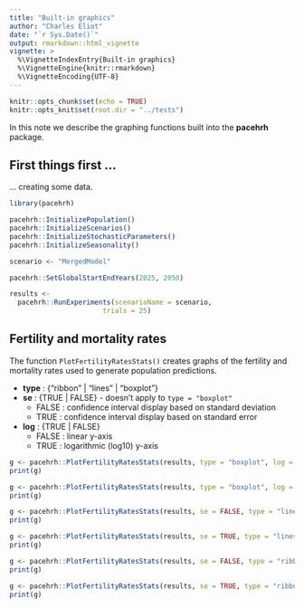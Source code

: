 ```yaml
---
title: "Built-in graphics"
author: "Charles Eliot"
date: "`r Sys.Date()`"
output: rmarkdown::html_vignette
vignette: >
  %\VignetteIndexEntry{Built-in graphics}
  %\VignetteEngine{knitr::rmarkdown}
  %\VignetteEncoding{UTF-8}
---
```


```r
knitr::opts_chunk$set(echo = TRUE)
knitr::opts_knit$set(root.dir = "../tests")
```
In this note we describe the graphing functions built into the **pacehrh** package.

## First things first ...

... creating some data.

```r
library(pacehrh)

pacehrh::InitializePopulation()
pacehrh::InitializeScenarios()
pacehrh::InitializeStochasticParameters()
pacehrh::InitializeSeasonality()

scenario <- "MergedModel"

pacehrh::SetGlobalStartEndYears(2025, 2050)

results <-
  pacehrh::RunExperiments(scenarioName = scenario,
                       trials = 25)
```
## Fertility and mortality rates

The function `PlotFertilityRatesStats()` creates graphs of the fertility and mortality rates used to generate population predictions.

* **type** : {"ribbon" | "lines" | "boxplot"}
* **se** : {TRUE | FALSE} - doesn't apply to `type = "boxplot"`
   + FALSE : confidence interval display based on standard deviation
   + TRUE : confidence interval display based on standard error
* **log** : {TRUE | FALSE}
   + FALSE : linear y-axis
   + TRUE : logarithmic (log10) y-axis

```r
g <- pacehrh::PlotFertilityRatesStats(results, type = "boxplot", log = FALSE)
print(g)

g <- pacehrh::PlotFertilityRatesStats(results, type = "boxplot", log = TRUE)
print(g)

g <- pacehrh::PlotFertilityRatesStats(results, se = FALSE, type = "lines")
print(g)

g <- pacehrh::PlotFertilityRatesStats(results, se = TRUE, type = "lines")
print(g)

g <- pacehrh::PlotFertilityRatesStats(results, se = FALSE, type = "ribbon")
print(g)

g <- pacehrh::PlotFertilityRatesStats(results, se = TRUE, type = "ribbon")
print(g)
```
